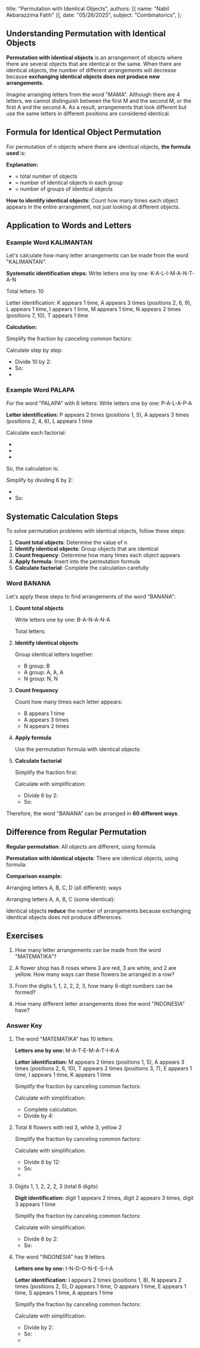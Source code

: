    title: "Permutation with Identical Objects",
   authors: [{ name: "Nabil Akbarazzima Fatih" }],
   date: "05/26/2025",
   subject: "Combinatorics",
};

## Understanding Permutation with Identical Objects

**Permutation with identical objects** is an arrangement of objects where there are several objects that are identical or the same. When there are identical objects, the number of different arrangements will decrease because **exchanging identical objects does not produce new arrangements**.

Imagine arranging letters from the word "MAMA". Although there are 4 letters, we cannot distinguish between the first M and the second M, or the first A and the second A. As a result, arrangements that look different but use the same letters in different positions are considered identical.

## Formula for Identical Object Permutation

For permutation of n objects where there are identical objects, **the formula used** is:

<div className="flex flex-col gap-4">
<BlockMath math="P = \frac{n!}{r_1! \times r_2! \times r_3! \times \cdots \times r_k!}" />
</div>

**Explanation:**

- <InlineMath math="n" /> = total number of objects
- <InlineMath math="r_1, r_2, r_3, \ldots, r_k" /> = number of identical objects in each group
- <InlineMath math="k" /> = number of groups of identical objects

**How to identify identical objects**: Count how many times each object appears in the entire arrangement, not just looking at different objects.

## Application to Words and Letters

### Example Word KALIMANTAN

Let's calculate how many letter arrangements can be made from the word "KALIMANTAN".

**Systematic identification steps:**
Write letters one by one: K-A-L-I-M-A-N-T-A-N

Total letters: 10

Letter identification: K appears 1 time, A appears 3 times (positions 2, 6, 9), L appears 1 time, I appears 1 time, M appears 1 time, N appears 2 times (positions 7, 10), T appears 1 time

**Calculation:**

<div className="flex flex-col gap-4">
<BlockMath math="P = \frac{10!}{1! \times 3! \times 1! \times 1! \times 1! \times 2! \times 1!}" />
<BlockMath math="= \frac{10!}{3! \times 2!}" />
</div>

Simplify the fraction by canceling common factors:

<div className="flex flex-col gap-4">
<BlockMath math="= \frac{10 \times 9 \times 8 \times 7 \times 6 \times 5 \times 4 \times 3!}{3! \times 2!}" />
<BlockMath math="= \frac{10 \times 9 \times 8 \times 7 \times 6 \times 5 \times 4}{2!}" />
<BlockMath math="= \frac{10 \times 9 \times 8 \times 7 \times 6 \times 5 \times 4}{2}" />
</div>

Calculate step by step:
- Divide 10 by 2: <InlineMath math="\frac{10}{2} = 5" />
- So: <InlineMath math="5 \times 9 \times 8 \times 7 \times 6 \times 5 \times 4" />
- <InlineMath math="= 5 \times 9 \times 8 \times 7 \times 6 \times 5 \times 4 = 302,400" />

### Example Word PALAPA

For the word "PALAPA" with 6 letters:
Write letters one by one: P-A-L-A-P-A

**Letter identification:** P appears 2 times (positions 1, 5), A appears 3 times (positions 2, 4, 6), L appears 1 time

Calculate each factorial:
- <InlineMath math="6! = 6 \times 5 \times 4 \times 3 \times 2 \times 1 = 720" />
- <InlineMath math="2! = 2 \times 1 = 2" />
- <InlineMath math="3! = 3 \times 2 \times 1 = 6" />

So, the calculation is:

<div className="flex flex-col gap-4">
<BlockMath math="P = \frac{6!}{2! \times 3! \times 1!}" />
<BlockMath math="= \frac{6 \times 5 \times 4 \times 3!}{2! \times 3! \times 1!}" />
<BlockMath math="= \frac{6 \times 5 \times 4}{2 \times 1}" />
<BlockMath math="= \frac{6 \times 5 \times 4}{2}" />
</div>

Simplify by dividing 6 by 2:
- <InlineMath math="\frac{6}{2} = 3" />
- So: <InlineMath math="3 \times 5 \times 4 = 60 \text{ arrangements}" />

## Systematic Calculation Steps

To solve permutation problems with identical objects, follow these steps:

1. **Count total objects**: Determine the value of n
2. **Identify identical objects**: Group objects that are identical
3. **Count frequency**: Determine how many times each object appears
4. **Apply formula**: Insert into the permutation formula
5. **Calculate factorial**: Complete the calculation carefully

### Word BANANA

Let's apply these steps to find arrangements of the word "BANANA":

1. **Count total objects**

   Write letters one by one: B-A-N-A-N-A

   Total letters: <InlineMath math="n = 6" />

2. **Identify identical objects**

   Group identical letters together:
   - B group: B
   - A group: A, A, A  
   - N group: N, N

3. **Count frequency**

   Count how many times each letter appears:
   - B appears 1 time
   - A appears 3 times
   - N appears 2 times

4. **Apply formula**

   Use the permutation formula with identical objects:

   <div className="flex flex-col gap-4">
   <BlockMath math="P = \frac{n!}{r_1! \times r_2! \times r_3!}" />
   <BlockMath math="P = \frac{6!}{1! \times 3! \times 2!}" />
   </div>

5. **Calculate factorial**

   Simplify the fraction first:

   <div className="flex flex-col gap-4">
   <BlockMath math="P = \frac{6!}{1! \times 3! \times 2!}" />
   <BlockMath math="= \frac{6 \times 5 \times 4 \times 3!}{1! \times 3! \times 2!}" />
   <BlockMath math="= \frac{6 \times 5 \times 4}{1 \times 2!}" />
   <BlockMath math="= \frac{6 \times 5 \times 4}{2}" />
   </div>

   Calculate with simplification:
   - Divide 6 by 2: <InlineMath math="\frac{6}{2} = 3" />
   - So: <InlineMath math="3 \times 5 \times 4 = 60" />

Therefore, the word "BANANA" can be arranged in **60 different ways**.

## Difference from Regular Permutation

**Regular permutation**: All objects are different, using formula <InlineMath math="n!" />

**Permutation with identical objects**: There are identical objects, using formula:

<div className="flex flex-col gap-4">
<BlockMath math="\frac{n!}{r_1! \times r_2! \times \cdots \times r_k!}" />
</div>

**Comparison example:**

Arranging letters A, B, C, D (all different): <InlineMath math="4! = 24" /> ways

Arranging letters A, A, B, C (some identical): 

<div className="flex flex-col gap-4">
<BlockMath math="\frac{4!}{2!} = \frac{24}{2} = 12 \text{ ways}" />
</div>

Identical objects **reduce** the number of arrangements because exchanging identical objects does not produce differences.

## Exercises

1. How many letter arrangements can be made from the word "MATEMATIKA"?

2. A flower shop has 8 roses where 3 are red, 3 are white, and 2 are yellow. How many ways can these flowers be arranged in a row?

3. From the digits 1, 1, 2, 2, 2, 3, how many 6-digit numbers can be formed?

4. How many different letter arrangements does the word "INDONESIA" have?

### Answer Key

1. The word "MATEMATIKA" has 10 letters

   **Letters one by one:** M-A-T-E-M-A-T-I-K-A
   
   **Letter identification:** M appears 2 times (positions 1, 5), A appears 3 times (positions 2, 6, 10), T appears 2 times (positions 3, 7), E appears 1 time, I appears 1 time, K appears 1 time
   
   Simplify the fraction by canceling common factors:
   
   <div className="flex flex-col gap-4">
   <BlockMath math="P = \frac{10!}{2! \times 3! \times 2! \times 1! \times 1! \times 1!}" />
   <BlockMath math="= \frac{10 \times 9 \times 8 \times 7 \times 6 \times 5 \times 4 \times 3!}{2! \times 3! \times 2!}" />
   <BlockMath math="= \frac{10 \times 9 \times 8 \times 7 \times 6 \times 5 \times 4}{2! \times 2!}" />
   <BlockMath math="= \frac{10 \times 9 \times 8 \times 7 \times 6 \times 5 \times 4}{4}" />
   </div>

   Calculate with simplification:
   - Complete calculation: <InlineMath math="10 \times 9 \times 8 \times 7 \times 6 \times 5 \times 4 = 604,800" />
   - Divide by 4: <InlineMath math="\frac{604,800}{4} = 151,200 \text{ arrangements}" />

2. Total 8 flowers with red 3, white 3, yellow 2
   
   Simplify the fraction by canceling common factors:
   
   <div className="flex flex-col gap-4">
   <BlockMath math="P = \frac{8!}{3! \times 3! \times 2!}" />
   <BlockMath math="= \frac{8 \times 7 \times 6 \times 5 \times 4 \times 3!}{3! \times 3! \times 2!}" />
   <BlockMath math="= \frac{8 \times 7 \times 6 \times 5 \times 4}{3! \times 2!}" />
   <BlockMath math="= \frac{8 \times 7 \times 6 \times 5 \times 4}{6 \times 2}" />
   <BlockMath math="= \frac{8 \times 7 \times 6 \times 5 \times 4}{12}" />
   </div>

   Calculate with simplification:
   - Divide 6 by 12: <InlineMath math="\frac{6}{12} = \frac{1}{2}" />
   - So: <InlineMath math="8 \times 7 \times \frac{1}{2} \times 5 \times 4" />
   - <InlineMath math="= 4 \times 7 \times 5 \times 4 = 560 \text{ ways}" />

3. Digits 1, 1, 2, 2, 2, 3 (total 6 digits)
   
   **Digit identification:** digit 1 appears 2 times, digit 2 appears 3 times, digit 3 appears 1 time
   
   Simplify the fraction by canceling common factors:
   
   <div className="flex flex-col gap-4">
   <BlockMath math="P = \frac{6!}{2! \times 3! \times 1!}" />
   <BlockMath math="= \frac{6 \times 5 \times 4 \times 3!}{2! \times 3!}" />
   <BlockMath math="= \frac{6 \times 5 \times 4}{2!}" />
   <BlockMath math="= \frac{6 \times 5 \times 4}{2}" />
   </div>

   Calculate with simplification:
   - Divide 6 by 2: <InlineMath math="\frac{6}{2} = 3" />
   - So: <InlineMath math="3 \times 5 \times 4 = 60 \text{ numbers}" />

4. The word "INDONESIA" has 9 letters
   
   **Letters one by one:** I-N-D-O-N-E-S-I-A
   
   **Letter identification:** I appears 2 times (positions 1, 8), N appears 2 times (positions 2, 5), D appears 1 time, O appears 1 time, E appears 1 time, S appears 1 time, A appears 1 time
   
   Simplify the fraction by canceling common factors:
   
   <div className="flex flex-col gap-4">
   <BlockMath math="P = \frac{9!}{2! \times 2! \times 1! \times 1! \times 1! \times 1! \times 1!}" />
   <BlockMath math="= \frac{9 \times 8 \times 7 \times 6 \times 5 \times 4 \times 3 \times 2!}{2! \times 2!}" />
   <BlockMath math="= \frac{9 \times 8 \times 7 \times 6 \times 5 \times 4 \times 3}{2!}" />
   <BlockMath math="= \frac{9 \times 8 \times 7 \times 6 \times 5 \times 4 \times 3}{2}" />
   </div>

   Calculate with simplification:
   - Divide by 2: <InlineMath math="\frac{8}{2} = 4" />
   - So: <InlineMath math="9 \times 4 \times 7 \times 6 \times 5 \times 4 \times 3" />
   - <InlineMath math="= 9 \times 4 \times 7 \times 6 \times 5 \times 4 \times 3 = 90,720 \text{ arrangements}" />